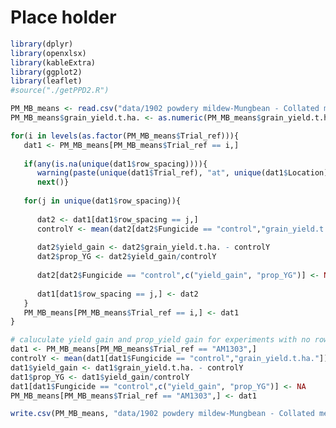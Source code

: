 # Place holder

```r
library(dplyr)
library(openxlsx)
library(kableExtra)
library(ggplot2)
library(leaflet)
#source("./getPPD2.R")

```

```r
PM_MB_means <- read.csv("data/1902 powdery mildew-Mungbean - Collated means.csv", stringsAsFactors = FALSE)
PM_MB_means$grain_yield.t.ha. <- as.numeric(PM_MB_means$grain_yield.t.ha.) # NAs produced due to some cells having text description to why there is no specific data

for(i in levels(as.factor(PM_MB_means$Trial_ref))){
   dat1 <- PM_MB_means[PM_MB_means$Trial_ref == i,]
   
   if(any(is.na(unique(dat1$row_spacing)))){
      warning(paste(unique(dat1$Trial_ref), "at", unique(dat1$Location), "in year", unique(dat1$Year), "has unknown row.spacing (NA)\n 'yield_gain' and 'proportional yield gain' not calculated\n") )
      next()}
   
   for(j in unique(dat1$row_spacing)){
   
      dat2 <- dat1[dat1$row_spacing == j,]
      controlY <- mean(dat2[dat2$Fungicide == "control","grain_yield.t.ha."])
   
      dat2$yield_gain <- dat2$grain_yield.t.ha. - controlY
      dat2$prop_YG <- dat2$yield_gain/controlY
   
      dat2[dat2$Fungicide == "control",c("yield_gain", "prop_YG")] <- NA
   
      dat1[dat1$row_spacing == j,] <- dat2
   }
   PM_MB_means[PM_MB_means$Trial_ref == i,] <- dat1
}

# caluculate yield gain and prop_yield gain for experiments with no row spacing data
dat1 <- PM_MB_means[PM_MB_means$Trial_ref == "AM1303",]
controlY <- mean(dat1[dat1$Fungicide == "control","grain_yield.t.ha."])
dat1$yield_gain <- dat1$grain_yield.t.ha. - controlY
dat1$prop_YG <- dat1$yield_gain/controlY
dat1[dat1$Fungicide == "control",c("yield_gain", "prop_YG")] <- NA
PM_MB_means[PM_MB_means$Trial_ref == "AM1303",] <- dat1

write.csv(PM_MB_means, "data/1902 powdery mildew-Mungbean - Collated means.csv")

```

